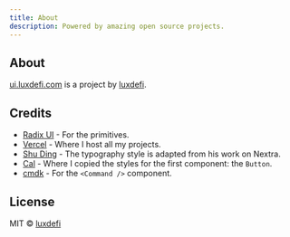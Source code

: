 ```yaml
---
title: About
description: Powered by amazing open source projects.
---
```


## About

[ui.luxdefi.com](https://ui.luxdefi.com) is a project by [luxdefi](https://luxdefi.com).

## Credits

- [Radix UI](https://radix-ui.com) - For the primitives.
- [Vercel](https://vercel.com) - Where I host all my projects.
- [Shu Ding](https://shud.in) - The typography style is adapted from his work on Nextra.
- [Cal](https://cal.com) - Where I copied the styles for the first component: the `Button`.
- [cmdk](https://cmdk.paco.me) - For the `<Command />` component.

## License

MIT © [luxdefi](https://luxdefi.com)
